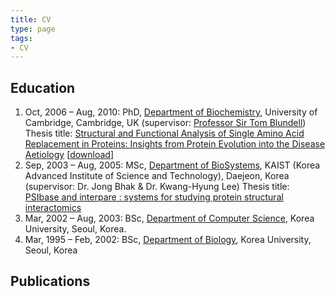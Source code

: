 ```yaml
---
title: CV 
type: page
tags: 
- CV
---
```



## Education

1. Oct, 2006 – Aug, 2010: PhD, [Department of Biochemistry](https://www.bioc.cam.ac.uk/), University of Cambridge, Cambridge, UK (supervisor: [Professor Sir Tom Blundell](https://en.wikipedia.org/wiki/Tom_Blundell)) Thesis title: [Structural and Functional Analysis of Single Amino Acid Replacement in Proteins: Insights from Protein Evolution into the Disease Aetiology](http://idiscover.lib.cam.ac.uk/permalink/f/t9gok8/44CAM_ALMA21430922120003606) [[download](/files/phd_thesis_sung_final_2011.pdf)]
2. Sep, 2003 – Aug, 2005: MSc, [Department of BioSystems](https://bioeng.kaist.ac.kr), KAIST (Korea Advanced Institute of Science and Technology), Daejeon, Korea (supervisor: Dr. Jong Bhak & Dr. Kwang-Hyung Lee) Thesis title: [PSIbase and interpare : systems for studying protein structural interactomics](http://koasas.kaist.ac.kr/handle/10203/27114)
3. Mar, 2002 – Aug, 2003: BSc, [Department of Computer Science](https://cs.korea.edu), Korea University, Seoul, Korea.
4. Mar, 1995 – Feb, 2002: BSc, [Department of Biology](https://lifesci.korea.edu), Korea University, Seoul, Korea

## Publications
